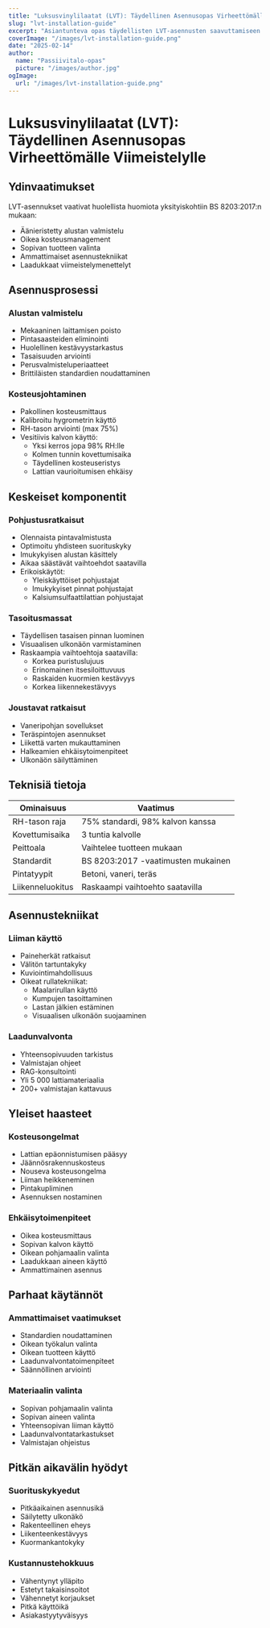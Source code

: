 ```yaml
---
title: "Luksusvinylilaatat (LVT): Täydellinen Asennusopas Virheettömälle Viimeistelylle"
slug: "lvt-installation-guide"
excerpt: "Asiantunteva opas täydellisten LVT-asennusten saavuttamiseen: alustan valmistelusta lopulliseen viimeistelyyn, noudattaen BS 8203:2017 -standardeja kestäviä tuloksia varten."
coverImage: "/images/lvt-installation-guide.png"
date: "2025-02-14"
author:
  name: "Passiivitalo-opas"
  picture: "/images/author.jpg"
ogImage:
  url: "/images/lvt-installation-guide.png"
---
```


# Luksusvinylilaatat (LVT): Täydellinen Asennusopas Virheettömälle Viimeistelylle

## Ydinvaatimukset

LVT-asennukset vaativat huolellista huomiota yksityiskohtiin BS 8203:2017:n mukaan:

- Äänieristetty alustan valmistelu
- Oikea kosteusmanagement
- Sopivan tuotteen valinta
- Ammattimaiset asennustekniikat
- Laadukkaat viimeistelymenettelyt

## Asennusprosessi

### Alustan valmistelu
- Mekaaninen laittamisen poisto
- Pintasaasteiden eliminointi
- Huolellinen kestävyystarkastus
- Tasaisuuden arviointi
- Perusvalmisteluperiaatteet
- Brittiläisten standardien noudattaminen

### Kosteusjohtaminen
- Pakollinen kosteusmittaus
- Kalibroitu hygrometrin käyttö
- RH-tason arviointi (max 75%)
- Vesitiivis kalvon käyttö:
  - Yksi kerros jopa 98% RH:lle
  - Kolmen tunnin kovettumisaika
  - Täydellinen kosteuseristys
  - Lattian vaurioitumisen ehkäisy

## Keskeiset komponentit

### Pohjustusratkaisut
- Olennaista pintavalmistusta
- Optimoitu yhdisteen suorituskyky
- Imukykyisen alustan käsittely
- Aikaa säästävät vaihtoehdot saatavilla
- Erikoiskäytöt:
  - Yleiskäyttöiset pohjustajat
  - Imukykyiset pinnat pohjustajat
  - Kalsiumsulfaattilattian pohjustajat

### Tasoitusmassat
- Täydellisen tasaisen pinnan luominen
- Visuaalisen ulkonäön varmistaminen
- Raskaampia vaihtoehtoja saatavilla:
  - Korkea puristuslujuus
  - Erinomainen itsesiloittuvuus
  - Raskaiden kuormien kestävyys
  - Korkea liikennekestävyys

### Joustavat ratkaisut
- Vaneripohjan sovellukset
- Teräspintojen asennukset
- Liikettä varten mukauttaminen
- Halkeamien ehkäisytoimenpiteet
- Ulkonäön säilyttäminen

## Teknisiä tietoja

| Ominaisuus | Vaatimus |
|------------|----------|
| RH-tason raja | 75% standardi, 98% kalvon kanssa |
| Kovettumisaika | 3 tuntia kalvolle |
| Peittoala | Vaihtelee tuotteen mukaan |
| Standardit | BS 8203:2017 -vaatimusten mukainen |
| Pintatyypit | Betoni, vaneri, teräs |
| Liikenneluokitus | Raskaampi vaihtoehto saatavilla |

## Asennustekniikat

### Liiman käyttö
- Paineherkät ratkaisut
- Välitön tartuntakyky
- Kuviointimahdollisuus
- Oikeat rullatekniikat:
  - Maalarirullan käyttö
  - Kumpujen tasoittaminen
  - Lastan jälkien estäminen
  - Visuaalisen ulkonäön suojaaminen

### Laadunvalvonta
- Yhteensopivuuden tarkistus
- Valmistajan ohjeet
- RAG-konsultointi
- Yli 5 000 lattiamateriaalia
- 200+ valmistajan kattavuus

## Yleiset haasteet

### Kosteusongelmat
- Lattian epäonnistumisen pääsyy
- Jäännösrakennuskosteus
- Nouseva kosteusongelma
- Liiman heikkeneminen
- Pintakupliminen
- Asennuksen nostaminen

### Ehkäisytoimenpiteet
- Oikea kosteusmittaus
- Sopivan kalvon käyttö
- Oikean pohjamaalin valinta
- Laadukkaan aineen käyttö
- Ammattimainen asennus

## Parhaat käytännöt

### Ammattimaiset vaatimukset
- Standardien noudattaminen
- Oikean työkalun valinta
- Oikean tuotteen käyttö
- Laadunvalvontatoimenpiteet
- Säännöllinen arviointi

### Materiaalin valinta
- Sopivan pohjamaalin valinta
- Sopivan aineen valinta
- Yhteensopivan liiman käyttö
- Laadunvalvontatarkastukset
- Valmistajan ohjeistus

## Pitkän aikavälin hyödyt

### Suorituskykyedut
- Pitkäaikainen asennusikä
- Säilytetty ulkonäkö
- Rakenteellinen eheys
- Liikenteenkestävyys
- Kuormankantokyky

### Kustannustehokkuus
- Vähentynyt ylläpito
- Estetyt takaisinsoitot
- Vähennetyt korjaukset
- Pitkä käyttöikä
- Asiakastyytyväisyys